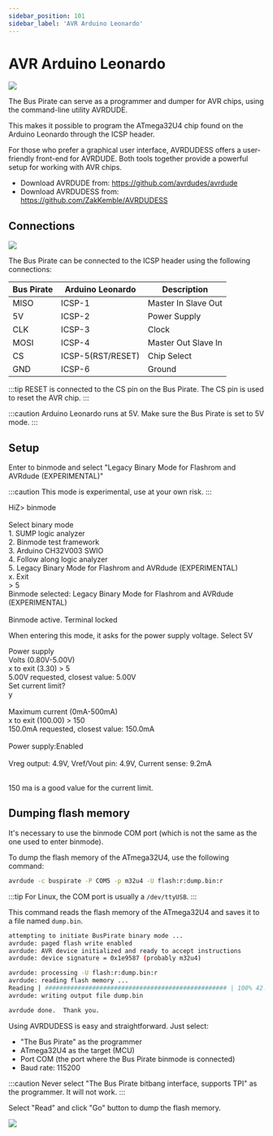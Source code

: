 ```yaml
---
sidebar_position: 101
sidebar_label: 'AVR Arduino Leonardo'
---
```


# AVR Arduino Leonardo

![](./img/leonardo-icsp-bp-connected.png)

The Bus Pirate can serve as a programmer and dumper for AVR chips, using the command-line utility AVRDUDE. 

This makes it possible to program the ATmega32U4 chip found on the Arduino Leonardo through the ICSP header. 

For those who prefer a graphical user interface, AVRDUDESS offers a user-friendly front-end for AVRDUDE. Both tools together provide a powerful setup for working with AVR chips.

- Download AVRDUDE from: https://github.com/avrdudes/avrdude
- Download AVRDUDESS from: https://github.com/ZakKemble/AVRDUDESS

## Connections

![](./img/leonardo-icsp-pinout.png)

The Bus Pirate can be connected to the ICSP header using the following connections:

|Bus Pirate|Arduino Leonardo|Description|
|-|-|-|
|MISO|ICSP-1|Master In Slave Out|
|5V|ICSP-2|Power Supply|
|CLK|ICSP-3|Clock|
|MOSI|ICSP-4|Master Out Slave In|
|CS|ICSP-5(RST/RESET)|Chip Select|
|GND|ICSP-6|Ground|

:::tip
RESET is connected to the CS pin on the Bus Pirate. The CS pin is used to reset the AVR chip.
:::

:::caution 
Arduino Leonardo runs at 5V. Make sure the Bus Pirate is set to 5V mode.
:::

## Setup

Enter to binmode and select "Legacy Binary Mode for Flashrom and AVRdude (EXPERIMENTAL)"

:::caution 
This mode is experimental, use at your own risk.
:::

<BrowserWindow>
<span className="bp-prompt">HiZ></span> binmode<br/>
<br/>
<span className="bp-info">Select binary mode</span><br/>
 1. SUMP logic analyzer<br/>
 2. Binmode test framework<br/>
 3. Arduino CH32V003 SWIO<br/>
 4. Follow along logic analyzer<br/>
 5. Legacy Binary Mode for Flashrom and AVRdude (EXPERIMENTAL)<br/>
 x. Exit<br/>
<span className="bp-prompt"> ></span> 5<br/>
<span className="bp-info">Binmode selected: </span>
 Legacy Binary Mode for Flashrom and AVRdude (EXPERIMENTAL)<br/><br/>
<span className="bp-info">Binmode active. Terminal locked</span><br/>
</BrowserWindow>

When entering this mode, it asks for the power supply voltage. Select 5V 

<BrowserWindow>
<span className="bp-info">Power supply<br/>
Volts (0.80V-5.00V)</span><br/>
<span className="bp-prompt">x to exit (3.30) ></span> 5<br/>
<span className="bp-float">5.00</span>V<span className="bp-info"> requested, closest value: <span className="bp-float">5.00</span></span>V<br/>
Set current limit?<br/>
y<br/>
<br/>
<span className="bp-info">Maximum current (0mA-500mA)</span><br/>
<span className="bp-prompt">x to exit (100.00) ></span> 150<br/>
<span className="bp-float">150.0</span>mA<span className="bp-info"> requested, closest value: <span className="bp-float">150.0</span></span>mA<br/>
<br/>
<span className="bp-info">Power supply:</span>Enabled<br/>
<span className="bp-info"><br/>
Vreg output: <span className="bp-float">4.9</span></span>V<span className="bp-info">, Vref/Vout pin: <span className="bp-float">4.9</span></span>V<span className="bp-info">, Current sense: <span className="bp-float">9.2</span></span>mA<span className="bp-info"><br/>
</span><br/>
</BrowserWindow>

150 ma is a good value for the current limit. 

## Dumping flash memory

It's necessary to use the binmode COM port (which is not the same as the one used to enter binmode).

To dump the flash memory of the ATmega32U4, use the following command:

```bash
avrdude -c buspirate -P COM5 -p m32u4 -U flash:r:dump.bin:r
```

:::tip
For Linux, the COM port is usually a `/dev/ttyUSB`.
:::

This command reads the flash memory of the ATmega32U4 and saves it to a file named `dump.bin`.

```bash
attempting to initiate BusPirate binary mode ...
avrdude: paged flash write enabled
avrdude: AVR device initialized and ready to accept instructions
avrdude: device signature = 0x1e9587 (probably m32u4)

avrdude: processing -U flash:r:dump.bin:r
avrdude: reading flash memory ...
Reading | ################################################## | 100% 42.14 s
avrdude: writing output file dump.bin

avrdude done.  Thank you.
```

Using AVRDUDESS is easy and straightforward. Just select:

- "The Bus Pirate" as the programmer
- ATmega32U4 as the target (MCU)
- Port COM (the port where the Bus Pirate binmode is connected)
- Baud rate: 115200

:::caution 
Never select "The Bus Pirate bitbang interface, supports TPI" as the programmer. It will not work.
:::

Select "Read" and click "Go" button to dump the flash memory.

![](./img/avrdudess.png)
